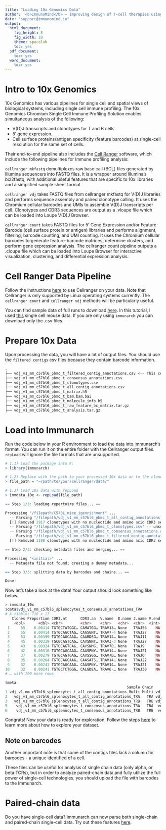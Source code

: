 ```yaml
---
title: "Loading 10x Genomics Data"
author: '<b>ImmunoMind</b> – improving design of T-cell therapies using multi-omics and AI. Research and biopharma partnerships, more details: <a href="https://immunomind.io">immunomind.io</a>'
date: "support@immunomind.io"
output:
  html_document:
    fig_height: 8
    fig_width: 10
    theme: spacelab
    toc: yes
  pdf_document:
    toc: yes
  word_document:
    toc: yes
---
```



<!--
%\VignetteEngine{knitr::rmarkdown}
%\VignetteIndexEntry{Loading 10x Genomics Data}
%\VignettePackage{immunarch}
-->
# Intro to 10x Genomics
10x Genomics has various pipelines for single cell and spatial views of biological systems, including single cell immune profiling.
The 10x Genomics Chromium Single Cell Immune Profiling Solution enables simultaneous analysis of the following:

- V(D)J transcripts and clonotypes for T and B cells.
- 5' gene expression.
- Cell surface proteins/antigen specificity (feature barcodes) at single-cell resolution for the same set of cells.

Their end-to-end pipeline also includes the <a href="https://support.10xgenomics.com/single-cell-vdj/software/pipelines/latest/what-is-cell-ranger">Cell Ranger</a> software, which include the following pipelines for Immune profiling analysis:

  `cellranger mkfastq` demultiplexes raw base call (BCL) files generated by Illumina sequencers into FASTQ files. It is a wrapper around Illumina's bcl2fastq, with additional useful features that are specific to 10x libraries and a simplified sample sheet format.

  `cellranger vdj` takes FASTQ files from cellranger mkfastq for V(D)J libraries and performs sequence assembly and paired clonotype calling. It uses the Chromium cellular barcodes and UMIs to assemble V(D)J transcripts per cell. Clonotypes and CDR3 sequences are output as a .vloupe file which can be loaded into Loupe V(D)J Browser.

  `cellranger count` takes FASTQ files for 5' Gene Expression and/or Feature Barcode (cell surface protein or antigen) libraries and performs alignment, filtering, barcode counting, and UMI counting. It uses the Chromium cellular barcodes to generate feature-barcode matrices, determine clusters, and perform gene expression analysis. The cellranger count pipeline outputs a .cloupe file which can be loaded into Loupe Browser for interactive visualization, clustering, and differential expression analysis.


# Cell Ranger Data Pipeline
Follow the instructions <a href="https://support.10xgenomics.com/single-cell-gene-expression/software/pipelines/latest/what-is-cell-ranger">here</a> to use Cellranger on your data. Note that Cellranger is only supported by Linux operating systems currently. The `cellranger count` and `cellranger vdj` methods will be particularly useful.

You can find sample data of full runs to download <a href="https://www.10xgenomics.com/resources/datasets?menu%5Bproducts.name%5D=Single+Cell+Immune+Profiling">here</a>. In this tutorial, I used <a href="https://support.10xgenomics.com/single-cell-vdj/datasets/3.0.0/vdj_v1_mm_c57bl6_pbmc_t">this</a> single cell mouse data. If you are only using `immunarch` you can download only the .csv files.

# Prepare 10x Data
Upon processing the data, you will have a lot of output files. You should use the `filtered contigs` csv files because they contain barcode information.

```r
.
├── vdj_v1_mm_c57bl6_pbmc_t_filtered_contig_annotations.csv <-- This contains the count data we want!
├── vdj_v1_mm_c57bl6_pbmc_t_consensus_annotations.csv
├── vdj_v1_mm_c57bl6_pbmc_t_clonotypes.csv
├── vdj_v1_mm_c57bl6_pbmc_t_all_contig_annotations.csv
├── vdj_v1_mm_c57bl6_pbmc_t_matrix.h5
├── vdj_v1_mm_c57bl6_pbmc_t_bam.bam.bai
├── vdj_v1_mm_c57bl6_pbmc_t_molecule_info.h5
├── vdj_v1_mm_c57bl6_pbmc_t_raw_feature_bc_matrix.tar.gz
├── vdj_v1_mm_c57bl6_pbmc_t_analysis.tar.gz

```

# Load into Immunarch

Run the code below in your R environment to load the data into Immunarch's format. You can run it on the entire folder with the Cellranger output files. `repLoad` will ignore the file formats that are unsupported.

```r
# 1.1) Load the package into R:
> library(immunarch)

# 1.2) Replace with the path to your processed 10x data or to the clonotypes file
> file_path = "~/path/to/your/cellranger/data/"

# 1.3) Load 10x data with repLoad
> immdata_10x <- repLoad(file_path)

== Step 1/3: loading repertoire files... ==

Processing "/filepath/C57BL_mice_igenrichment" ...
  -- Parsing "/filepath/vdj_v1_mm_c57bl6_pbmc_t_all_contig_annotations.csv" -- 10x (filt.contigs)
  [!] Removed 2917 clonotypes with no nucleotide and amino acid CDR3 sequence.
  -- Parsing "/filepath/vdj_v1_mm_c57bl6_pbmc_t_clonotypes.csv" -- unsupported format, skipping
  -- Parsing "/filepath/vdj_v1_mm_c57bl6_pbmc_t_consensus_annotations.csv" -- 10x (consensus)
  -- Parsing "/filepath/vdj_v1_mm_c57bl6_pbmc_t_filtered_contig_annotations.csv" -- 10x (filt.contigs)
  [!] Removed 1198 clonotypes with no nucleotide and amino acid CDR3 sequence.

== Step 2/3: checking metadata files and merging... ==

Processing "<initial>" ...
  -- Metadata file not found; creating a dummy metadata...

== Step 3/3: splitting data by barcodes and chains... ==

Done!
```

Now let's take a look at the data! Your output should look something like below.

```r
> immdata_10x
$data$vdj_v1_mm_c57bl6_splenocytes_t_consensus_annotations_TRA
# A tibble: 710 x 17
   Clones Proportion CDR3.nt      CDR3.aa  V.name  D.name J.name V.end D.start D.end J.start VJ.ins VD.ins DJ.ins chain ClonotypeID  ConsensusID
    <dbl>      <dbl> <chr>        <chr>    <chr>   <chr>  <chr>  <int>   <int> <int>   <int>  <int>  <int>  <int> <chr> <chr>        <chr>
 1     55    0.00414 TGTGCTATGGC… CAMATGG… TRAV13… None   TRAJ56    NA      NA    NA      NA     NA     NA     NA TRA   clonotype306 clonotype30…
 2     55    0.00414 TGTGCAGCTAG… CAASGNT… TRAV7-4 None   TRAJ27    NA      NA    NA      NA     NA     NA     NA TRA   clonotype338 clonotype33…
 3     53    0.00399 TGTGCAGCAAG… CAARDSG… TRAV14… None   TRAJ11    NA      NA    NA      NA     NA     NA     NA TRA   clonotype617 clonotype61…
 4     45    0.00339 TGCGCAGTCAG… CAVSNNT… TRAV3-3 None   TRAJ27    NA      NA    NA      NA     NA     NA     NA TRA   clonotype435 clonotype43…
 5     43    0.00324 TGTGCAGTCAG… CAVSNMG… TRAV7D… None   TRAJ9     NA      NA    NA      NA     NA     NA     NA TRA   clonotype401 clonotype40…
 6     42    0.00316 TGTGCAGCAAG… CAASPNY… TRAV14… None   TRAJ21    NA      NA    NA      NA     NA     NA     NA TRA   clonotype5   clonotype5_…
 7     37    0.00279 TGTGCAGTGAG… CAVSSGG… TRAV7D… None   TRAJ6     NA      NA    NA      NA     NA     NA     NA TRA   clonotype453 clonotype45…
 8     35    0.00264 TGTGCAGCAAG… CAASATS… TRAV14… None   TRAJ22    NA      NA    NA      NA     NA     NA     NA TRA   clonotype809 clonotype80…
 9     32    0.00241 TGTGCAGCAAG… CAASPNY… TRAV14… None   TRAJ21    NA      NA    NA      NA     NA     NA     NA TRA   clonotype150 clonotype15…
10     32    0.00241 TGTGCTCTGGG… CALGDEA… TRAV6-… None   TRAJ30    NA      NA    NA      NA     NA     NA     NA TRA   clonotype393 clonotype39…
# … with 700 more rows

$meta
                                                       Sample Chain                                                Source
1 vdj_v1_mm_c57bl6_splenocytes_t_all_contig_annotations_Multi Multi vdj_v1_mm_c57bl6_splenocytes_t_all_contig_annotations
2   vdj_v1_mm_c57bl6_splenocytes_t_all_contig_annotations_TRA   TRA vdj_v1_mm_c57bl6_splenocytes_t_all_contig_annotations
3   vdj_v1_mm_c57bl6_splenocytes_t_all_contig_annotations_TRB   TRB vdj_v1_mm_c57bl6_splenocytes_t_all_contig_annotations
5    vdj_v1_mm_c57bl6_splenocytes_t_consensus_annotations_TRA   TRA  vdj_v1_mm_c57bl6_splenocytes_t_consensus_annotations
6    vdj_v1_mm_c57bl6_splenocytes_t_consensus_annotations_TRB   TRB  vdj_v1_mm_c57bl6_splenocytes_t_consensus_annotations
```

Congrats! Now your data is ready for exploration. Follow the steps [here](https://immunarch.com/articles/v3_basic_analysis.html) to learn more about how to explore your dataset.

## Note on barcodes

Another important note is that some of the contigs files lack a column for barcodes - a unique identified of a cell.

These files can be useful for analysis of single chain data (only alpha, or beta TCRs), but in order to analyze paired-chain data and fully utilize the full power of single-cell technologies, you should upload the file with barcodes to the Immunarch.

# Paired-chain data

Do you have single-cell data? Immunarch can now parse both single-chain and paired-chain single-cell data. Try out these features <a href="https://immunarch.com/articles/web_only/v21_singlecell.html">here</a>.
